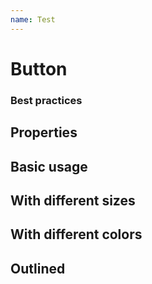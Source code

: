 ```yaml
---
name: Test
---
```



# Button

<Playground>
  <Test />
</Playground>

### Best practices

## Properties

## Basic usage

## With different sizes

## With different colors

## Outlined
